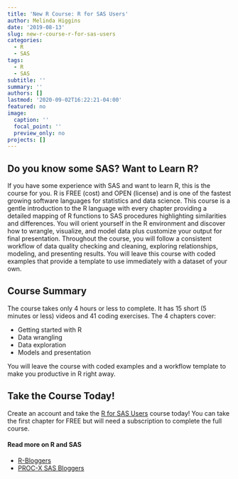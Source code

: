 ```yaml
---
title: 'New R Course: R for SAS Users'
author: Melinda Higgins
date: '2019-08-13'
slug: new-r-course-r-for-sas-users
categories:
  - R
  - SAS
tags:
  - R
  - SAS
subtitle: ''
summary: ''
authors: []
lastmod: '2020-09-02T16:22:21-04:00'
featured: no
image:
  caption: ''
  focal_point: ''
  preview_only: no
projects: []
---
```


## Do you know some SAS? Want to Learn R?

If you have some experience with SAS and want to learn R, this is the course for you. R is FREE (cost) and OPEN (license) and is one of the fastest growing software languages for statistics and data science. This course is a gentle introduction to the R language with every chapter providing a detailed mapping of R functions to SAS procedures highlighting similarities and differences. You will orient yourself in the R environment and discover how to wrangle, visualize, and model data plus customize your output for final presentation. Throughout the course, you will follow a consistent workflow of data quality checking and cleaning, exploring relationships, modeling, and presenting results. You will leave this course with coded examples that provide a template to use immediately with a dataset of your own.

## Course Summary

The course takes only 4 hours or less to complete. It has 15 short (5 minutes or less) videos and 41 coding exercises. The  4 chapters cover:

* Getting started with R
* Data wrangling
* Data exploration
* Models and presentation

You will leave the course with coded examples and a workflow template to make you productive in R right away.

## Take the Course Today!

Create an account and take the [R for SAS Users](https://www.datacamp.com/courses/r-for-sas-users) course today! You can take the first chapter for FREE but will need a subscription to complete the full course.

#### Read more on R and SAS

* [R-Bloggers](https://www.r-bloggers.com/) 
* [PROC-X SAS Bloggers](http://www.proc-x.com/)
